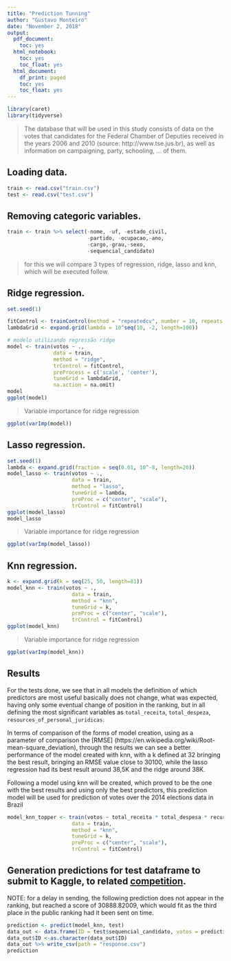 ```yaml
---
title: "Prediction Tunning"
author: "Gustavo Monteiro"
date: "November 2, 2018"
output:
  pdf_document:
    toc: yes
  html_notebook:
    toc: yes
    toc_float: yes
  html_document:
    df_print: paged
    toc: yes
    toc_float: yes
---
```

```r
library(caret)
library(tidyverse)
```

> The database that will be used in this study consists of data on the votes that candidates for the Federal Chamber of Deputies received in the years 2006 and 2010 (source: http://www.tse.jus.br), as well as information on campaigning, party, schooling, ... of them.

## Loading data.
```r
train <- read.csv("train.csv")
test <- read.csv("test.csv")
```

## Removing categoric variables.
```r
train <- train %>% select(-nome, -uf, -estado_civil, 
                          -partido, -ocupacao,-ano, 
                          -cargo,-grau,-sexo, 
                          -sequencial_candidato)
```

> for this we will compare 3 types of regression, ridge, lasso and knn, which will be executed follow.

## Ridge regression.
```r
set.seed(1)

fitControl <- trainControl(method = "repeatedcv", number = 10, repeats = 10)
lambdaGrid <- expand.grid(lambda = 10^seq(10, -2, length=100))

# modelo utilizando regressão ridge
model <- train(votos ~ ., 
               data = train,
               method = "ridge",
               trControl = fitControl,
               preProcess = c('scale', 'center'),
               tuneGrid = lambdaGrid,
               na.action = na.omit)
model
ggplot(model)
```

> Variable importance for ridge regression

```r
ggplot(varImp(model))
```

## Lasso regression.
```r
set.seed(1)
lambda <- expand.grid(fraction = seq(0.01, 10^-8, length=20))
model_lasso <- train(votos ~ ., 
                     data = train, 
                     method = "lasso", 
                     tuneGrid = lambda,
                     preProc = c("center", "scale"),
                     trControl = fitControl)
ggplot(model_lasso)
model_lasso
```

> Variable importance for ridge regression

```r
ggplot(varImp(model_lasso))
```


## Knn regression.
```r
k <- expand.grid(k = seq(25, 50, length=81))
model_knn <- train(votos ~ ., 
                     data = train, 
                     method = "knn", 
                     tuneGrid = k,
                     preProc = c("center", "scale"),
                     trControl = fitControl)
ggplot(model_knn)
```

> Variable importance for ridge regression

```r
ggplot(varImp(model_knn))
```

## Results

For the tests done, we see that in all models the definition of which predictors are most useful basically does not change, what was expected, having only some eventual change of position in the ranking, but in all defining the most significant variables as `total_receita`, `total_despeza`, `resources_of_personal_juridicas`.

In terms of comparison of the forms of model creation, using as a parameter of comparison the [RMSE] (https://en.wikipedia.org/wiki/Root-mean-square_deviation), through the results we can see a better performance of the model created with knn, with a k defined at 32 bringing the best result, bringing an RMSE value close to 30100, while the lasso regression had its best result around 38,5K and the ridge around 38K.

Following a model using knn will be created, which proved to be the one with the best results and using only the best predictors, this prediction model will be used for prediction of votes over the 2014 elections data in Brazil

```r
model_knn_topper <- train(votos ~ total_receita * total_despesa * recursos_de_pessoas_juridicas, 
                     data = train, 
                     method = "knn", 
                     tuneGrid = k,
                     preProc = c("center", "scale"),
                     trControl = fitControl)
```

## Generation predictions for test dataframe to submit to Kaggle, to related [competition](https://www.kaggle.com/c/ufcg-cdp-20182).

NOTE: for a delay in sending, the following prediction does not appear in the ranking, but reached a score of 30888.82009, which would fit as the third place in the public ranking had it been sent on time.
```r
prediction <- predict(model_knn, test)  
data_out <- data.frame(ID = test$sequencial_candidato, votos = prediction) 
data_out$ID <-as.character(data_out$ID)  
data_out %>% write_csv(path = "response.csv") 
prediction
```
